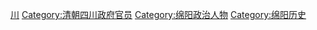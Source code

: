 [[Category:清朝知府|川]]
[[Category:清朝四川政府官员|Category:清朝四川政府官员]]
[[Category:绵阳政治人物|Category:绵阳政治人物]]
[[Category:绵阳历史|Category:绵阳历史]]